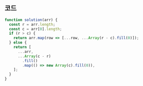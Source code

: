 ## 코드

```js
function solution(arr) {
  const r = arr.length;
  const c = arr[0].length;
  if (r > c) {
    return arr.map(row => [...row, ...Array(r - c).fill(0)]);
  } else {
    return [
      ...arr,
      ...Array(c - r)
        .fill()
        .map(() => new Array(c).fill(0)),
    ];
  }
}
```

